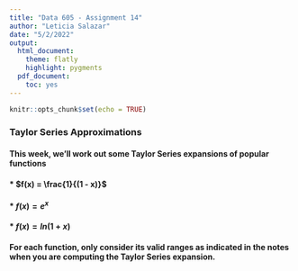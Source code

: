 ```yaml
---
title: "Data 605 - Assignment 14"
author: "Leticia Salazar"
date: "5/2/2022"
output:
  html_document:
    theme: flatly
    highlight: pygments
  pdf_document:
    toc: yes
---
```


```r
knitr::opts_chunk$set(echo = TRUE)
```

### Taylor Series Approximations

#### This week, we'll work out some Taylor Series expansions of popular functions

#### * $f(x) = \frac{1}{(1 - x)}$
#### * $f(x) = e^x$
#### * $f(x) = ln(1 + x)$

#### For each function, only consider its valid ranges as indicated in the notes when you are computing the Taylor Series expansion.

